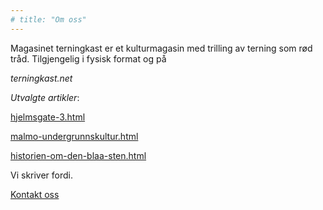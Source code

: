 ```yaml
---
# title: "Om oss"
---
```

<div class="p">
Magasinet terningkast er et kulturmagasin med trilling av terning som rød tråd. Tilgjengelig i fysisk format og på


<div class = title> *terningkast.net*</div>


*Utvalgte artikler*:<br>

[hjelmsgate-3.html](artikler/hjelmsgate.html) <br>

[malmo-undergrunnskultur.html](artikler/malmo-undergrunnskultur.html)

[historien-om-den-blaa-sten.html](artikler/historien-om-den-blaa-sten.html)
</div>

<div class="bottom-text-center">Vi skriver fordi.</div>
<div class="bottom-text-right">
<a href="mailto:alex@crozier.no">Kontakt oss</a>
</div>